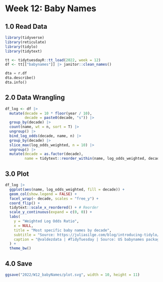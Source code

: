 # Week 12: Baby Names

## 1.0 Read Data

```r
library(tidyverse)
library(reticulate)
library(tidylo)
library(tidytext)

tt <- tidytuesdayR::tt_load(2022, week = 12)
df <- tt[["babynames"]] |> janitor::clean_names()
```

```python
dta = r.df
dta.describe()
dta.info()
```

## 2.0 Data Wrangling

```r
df_log <- df |> 
  mutate(decade = 10 * floor(year / 10),
         decade = paste0(decade, "s")) |> 
  group_by(decade) |> 
  count(name, wt = n, sort = T) |> 
  ungroup() |> 
  bind_log_odds(decade, name, n) |>
  group_by(decade) |> 
  slice_max(log_odds_weighted, n = 10) |> 
  ungroup() |> 
  mutate(decade = as.factor(decade),
         name = tidytext::reorder_within(name, log_odds_weighted, decade))
```

## 3.0 Plot

```r
df_log |>
  ggplot(aes(name, log_odds_weighted, fill = decade)) +
  geom_col(show.legend = FALSE) +
  facet_wrap(~ decade, scales = "free_y") +
  coord_flip() +
  tidytext::scale_x_reordered() + # Reorder
  scale_y_continuous(expand = c(0, 0)) +
  labs(
    y = "Weighted Log Odds Ratio",
    x = NULL,
    title = "Most specific baby names by decade",
    subtitle = "Source: https://juliasilge.com/blog/introducing-tidylo/",
    caption = "@valdezdata | #TidyTuesday | Source: US babynames package"
  ) +
  theme_bw()
```

## 4.0 Save

```r
ggsave("2022/W12_babyNames/plot.svg", width = 10, height = 11)
```
